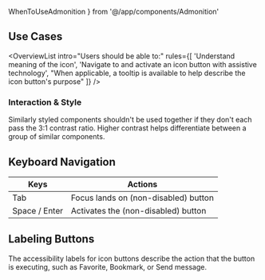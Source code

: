 ---
---

  WhenToUseAdmonition
} from '@/app/components/Admonition'

## Use Cases

<OverviewList intro="Users should be able to:" rules={[
  'Understand meaning of the icon',
  'Navigate to and activate an icon button with assistive technology',
  "When applicable, a tooltip is available to help describe the icon button's purpose"
]} />

### Interaction &amp; Style

Similarly styled components shouldn't be used together if they don't each pass the 3:1 contrast ratio. Higher contrast helps differentiate between a group of similar components.

## Keyboard Navigation

| Keys     | Actions                                                         |
| -------- | --------------------------------------------------------------- |
| Tab      | Focus lands on (non-disabled) button       |
| Space / Enter      | Activates the (non-disabled) button                    |

## Labeling Buttons

The accessibility labels for icon buttons describe the action that the button is executing, such as Favorite, Bookmark, or Send message.
